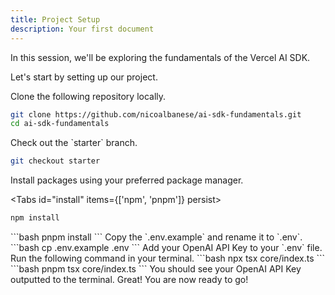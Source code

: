 ```yaml
---
title: Project Setup
description: Your first document
---
```



In this session, we'll be exploring the fundamentals of the Vercel AI SDK.

Let's start by setting up our project.

<Steps>
<Step>
Clone the following repository locally.

```bash 
git clone https://github.com/nicoalbanese/ai-sdk-fundamentals.git
cd ai-sdk-fundamentals
```
</Step>
<Step>
Check out the `starter` branch.

```bash
git checkout starter
```
</Step>
<Step>
Install packages using your preferred package manager.

<Tabs id="install" items={['npm', 'pnpm']} persist>
  <Tab value="npm">
  ```bash
  npm install
  ```
  </Tab>
  <Tab value="pnpm">
  ```bash
  pnpm install
  ```
  </Tab>
</Tabs>
</Step>
<Step>
Copy the `.env.example` and rename it to `.env`.
```bash
cp .env.example .env
```
</Step>
<Step>
Add your OpenAI API Key to your `.env` file.
<OpenAIKey />
</Step>
<Step>
Run the following command in your terminal.
<Tabs id="install" items={['npm', 'pnpm']} persist>
  <Tab value="npm">
  ```bash
  npx tsx core/index.ts
  ```
  </Tab>
  <Tab value="pnpm">
  ```bash
  pnpm tsx core/index.ts
  ```
  </Tab>
</Tabs>
You should see your OpenAI API Key outputted to the terminal.
</Step>
</Steps>
Great! You are now ready to go!
